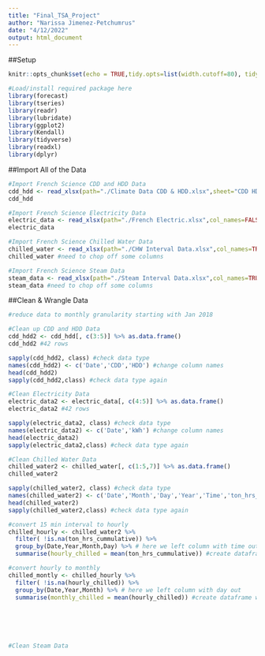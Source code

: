 ```yaml
---
title: "Final_TSA_Project"
author: "Narissa Jimenez-Petchumrus"
date: "4/12/2022"
output: html_document
---
```


##Setup

```r
knitr::opts_chunk$set(echo = TRUE,tidy.opts=list(width.cutoff=80), tidy=FALSE) 
```

```r
#Load/install required package here
library(forecast)
library(tseries)
library(readr)
library(lubridate)
library(ggplot2)
library(Kendall)
library(tidyverse)
library(readxl)
library(dplyr)

```

##Import All of the Data

```r
#Import French Science CDD and HDD Data
cdd_hdd <- read_xlsx(path="./Climate Data CDD & HDD.xlsx",sheet="CDD HDD Data",col_names=FALSE,skip=55) 
cdd_hdd

#Import French Science Electricity Data
electric_data <- read_xlsx(path="./French Electric.xlsx",col_names=FALSE, skip=7)
electric_data 

#Import French Science Chilled Water Data
chilled_water <- read_xlsx(path="./CHW Interval Data.xlsx",col_names=TRUE)
chilled_water #need to chop off some columns

#Import French Science Steam Data
steam_data <- read_xlsx(path="./Steam Interval Data.xlsx",col_names=TRUE, sheet="Steam_all_dates")
steam_data #need to chop off some columns

```

##Clean & Wrangle Data

```r
#reduce data to monthly granularity starting with Jan 2018

#Clean up CDD and HDD Data
cdd_hdd2 <- cdd_hdd[, c(3:5)] %>% as.data.frame()
cdd_hdd2 #42 rows

sapply(cdd_hdd2, class) #check data type
names(cdd_hdd2) <- c('Date','CDD','HDD') #change column names
head(cdd_hdd2)
sapply(cdd_hdd2,class) #check data type again

#Clean Electricity Data
electric_data2 <- electric_data[, c(4:5)] %>% as.data.frame()
electric_data2 #42 rows

sapply(electric_data2, class) #check data type
names(electric_data2) <- c('Date','kWh') #change column names
head(electric_data2)
sapply(electric_data2,class) #check data type again

#Clean Chilled Water Data
chilled_water2 <- chilled_water[, c(1:5,7)] %>% as.data.frame()
chilled_water2

sapply(chilled_water2, class) #check data type
names(chilled_water2) <- c('Date','Month','Day','Year','Time','ton_hrs_cummulative') #change column names
head(chilled_water2)
sapply(chilled_water2,class) #check data type again

#convert 15 min interval to hourly
chilled_hourly <- chilled_water2 %>% 
  filter( !is.na(ton_hrs_cummulative)) %>% 
  group_by(Date,Year,Month,Day) %>% # here we left column with time out
  summarise(hourly_chilled = mean(ton_hrs_cummulative)) #create dataframe with hourly obs

#convert hourly to monthly
chilled_montly <- chilled_hourly %>%
  filter( !is.na(hourly_chilled)) %>% 
  group_by(Date,Year,Month) %>% # here we left column with day out
  summarise(monthly_chilled = mean(hourly_chilled)) #create dataframe with hourly obs






#Clean Steam Data


```





